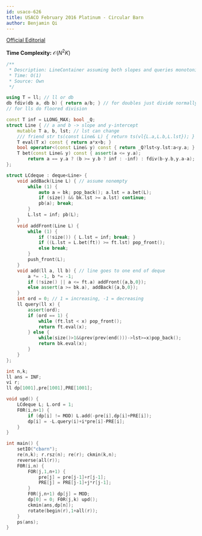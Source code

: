 ```yaml
---
id: usaco-626
title: USACO February 2016 Platinum - Circular Barn
author: Benjamin Qi
---
```


[Official Editorial](http://www.usaco.org/index.php?page=viewproblem2&cpid=626)

**Time Complexity:** $\mathcal{O}(N^2K)$

```cpp
/**
 * Description: LineContainer assuming both slopes and queries monotonic.
 * Time: O(1)
 * Source: Own
 */

using T = ll; // ll or db
db fdiv(db a, db b) { return a/b; } // for doubles just divide normally
// for lls do floored division

const T inf = LLONG_MAX; bool _Q;
struct Line { // a and b -> slope and y-intercept 
	mutable T a, b, lst; // lst can change
	/// friend str ts(const Line& L) { return ts(vl{L.a,L.b,L.lst}); }
	T eval(T x) const { return a*x+b; }
	bool operator<(const Line& y) const { return _Q?lst<y.lst:a<y.a; }
	T bet(const Line& y) const { assert(a <= y.a);
		return a == y.a ? (b >= y.b ? inf : -inf) : fdiv(b-y.b,y.a-a); }
};

struct LCdeque : deque<Line> { 
	void addBack(Line L) { // assume nonempty
		while (1) {
			auto a = bk; pop_back(); a.lst = a.bet(L);
			if (size() && bk.lst >= a.lst) continue;
			pb(a); break;
		}
		L.lst = inf; pb(L);
	}
	void addFront(Line L) {
		while (1) {
			if (!size()) { L.lst = inf; break; }
			if ((L.lst = L.bet(ft)) >= ft.lst) pop_front();
			else break;
		}
		push_front(L);
	}
	void add(ll a, ll b) { // line goes to one end of deque
		a *= -1, b *= -1;
		if (!size() || a <= ft.a) addFront({a,b,0});
		else assert(a >= bk.a), addBack({a,b,0});
	}
	int ord = 0; // 1 = increasing, -1 = decreasing
	ll query(ll x) { 
		assert(ord);
		if (ord == 1) { 
			while (ft.lst < x) pop_front();
			return ft.eval(x);
		} else {
			while(size()>1&&prev(prev(end()))->lst>=x)pop_back();
			return bk.eval(x);
		}
	}	
};

int n,k;
ll ans = INF;
vi r;
ll dp[1001],pre[1001],PRE[1001];

void upd() {
	LCdeque L; L.ord = 1;
	F0R(i,n+1) {
		if (dp[i] != MOD) L.add(-pre[i],dp[i]+PRE[i]);
		dp[i] = -L.query(i)+i*pre[i]-PRE[i];
	}
}

int main() {
	setIO("cbarn");
	re(n,k); r.rsz(n); re(r); ckmin(k,n);
	reverse(all(r));
	F0R(i,n) {
		FOR(j,1,n+1) {
			pre[j] = pre[j-1]+r[j-1];
			PRE[j] = PRE[j-1]+j*r[j-1];
		}
		F0R(j,n+1) dp[j] = MOD;
		dp[0] = 0; F0R(j,k) upd();
		ckmin(ans,dp[n]);
		rotate(begin(r),1+all(r));
	}
	ps(ans);
}
```